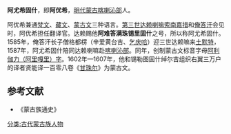 {{expand|time=2014-08-12T12:45:09+00:00}}
{{no footnotes|time=2014-08-12T12:45:09+00:00}}
'''阿尤希固什'''，即'''阿优希'''，[[明代|明代]][[蒙古|蒙古]][[喀喇沁部|喀喇沁部]]人。

阿优希兼通[[梵文|梵文]]、[[藏文|藏文]]、[[蒙古文|蒙古文]]三种语言。[[第三世达赖喇嘛|第三世达赖喇嘛]][[索南嘉措|索南嘉措]]和[[俺答汗|俺答汗]]会见时，阿优希担任翻译官。达赖赐他'''阿难答满珠锡里固什'''之号，所以称阿尤希固什。1585年，俺答汗长子僧格都楞（辛爱黄台吉、[[乞庆哈|乞庆哈]]）迎三世达赖嘛来[[土默特|土默特]]，1587年，阿尤希固什陪同达赖喇嘛赴[[喀喇沁部|喀喇沁部]]。同年，创制蒙古文标音字母[[阿禮嘎禮字母|阿利伽力（阿里嘎里）字]]。1602年—1607年，他和锡勒图固什绰尔吉组织右翼三万户的译者贤能译一百零八卷《[[甘珠尔|甘珠尔]]》为蒙古文。

==参考文献==
*《蒙古族通史》
[[分类:古代蒙古族人物|分类:古代蒙古族人物]]